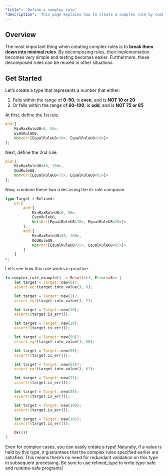 ```yaml
---
"title": 'Define a complex rule'
"description": 'This page explains how to create a complex rule by combining multiple rules.'
---
```


## Overview
The most important thing when creating complex rules is to **break them down into minimal rules**.
By decomposing rules, their implementation becomes very simple and testing becomes easier.
Furthermore, these decomposed rules can be reused in other situations.

## Get Started
Let’s create a type that represents a number that either:

1. Falls within the range of **0–50**, is **even**, and is **NOT 10 or 20**
2. Or falls within the range of **60–100**, is **odd**, and is **NOT 75 or 85**

At first, define the 1st rule.
```rust
And![
    MinMaxRuleU8<0, 50>,
    EvenRuleU8,
    Not<Or![EqualRuleU8<10>, EqualRuleU8<20>]>
];
```

Next, define the 2nd rule.
```rust
And![
    MinMaxRuleU8<60, 100>,
    OddRuleU8,
    Not<Or![EqualRuleU8<75>, EqualRuleU8<85>]>
];
```

Now, combine these two rules using the `Or` rule composer.
```rust
type Target = Refined<
    Or![
        And![
            MinMaxRuleU8<0, 50>,
            EvenRuleU8,
            Not<Or![EqualRuleU8<10>, EqualRuleU8<20>]>
        ],
        And![
            MinMaxRuleU8<60, 100>,
            OddRuleU8,
            Not<Or![EqualRuleU8<75>, EqualRuleU8<85>]>
        ]
    ]
>;
```

Let’s see how this rule works in practice.
```rust
fn complex_rule_example() -> Result<(), Error<u8>> {
    let target = Target::new(0)?;
    assert_eq!(target.into_value(), 0);

    let target = Target::new(2)?;
    assert_eq!(target.into_value(), 2);

    let target = Target::new(10);
    assert!(target.is_err());

    let target = Target::new(20);
    assert!(target.is_err());

    let target = Target::new(50)?;
    assert_eq!(target.into_value(), 50);

    let target = Target::new(60);
    assert!(target.is_err());

    let target = Target::new(61)?;
    assert_eq!(target.into_value(), 61);

    let target = Target::new(75);
    assert!(target.is_err());

    let target = Target::new(85);
    assert!(target.is_err());

    let target = Target::new(100);
    assert!(target.is_err());

    let target = Target::new(101);
    assert!(target.is_err());

    Ok(())
}
```

Even for complex cases, you can easily create a type! Naturally, if a value is held by this type, it guarantees that the complex rules specified earlier are satisfied.
This means there’s no need for redundant validation on this type in subsequent processing.
Be sure to use refined_type to write type-safe and runtime-safe programs!